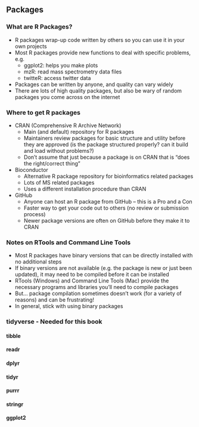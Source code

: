 ## Packages

### What are R Packages?

-   R packages wrap-up code written by others so you can use it in your own projects
-   Most R packages provide new functions to deal with specific problems, e.g.
    -   ggplot2: helps you make plots
    -   mzR: read mass spectrometry data files
    -   twitteR: access twitter data
-   Packages can be written by anyone, and quality can vary widely
-   There are lots of high quality packages, but also be wary of random packages you come across on the internet

### Where to get R packages

-   CRAN (Comprehensive R Archive Network)
    -   Main (and default) repository for R packages
    -   Maintainers review packages for basic structure and utility before they are approved (is the package structured properly? can it build and load without problems?)
    -   Don't assume that just because a package is on CRAN that is "does the right/correct thing"
-   Bioconductor
    -   Alternative R package repository for bioinformatics related packages
    -   Lots of MS related packages
    -   Uses a different installation procedure than CRAN
-   GitHub
    -   Anyone can host an R package from GitHub -- this is a Pro and a Con
    -   Faster way to get your code out to others (no review or submission process)
    -   Newer package versions are often on GitHub before they make it to CRAN

### Notes on RTools and Command Line Tools

-   Most R packages have binary versions that can be directly installed with no additional steps
-   If binary versions are not available (e.g. the package is new or just been updated), it may need to be compiled before it can be installed
-   RTools (Windows) and Command Line Tools (Mac) provide the necessary programs and libraries you'll need to compile packages
-   But... package compilation sometimes doesn't work (for a variety of reasons) and can be frustrating!
-   In general, stick with using binary packages

<!--# JEFF -->

### tidyverse - Needed for this book

#### tibble {.unnumbered}

#### readr {.unnumbered}

#### dplyr {.unnumbered}

#### tidyr {.unnumbered}

#### purrr {.unnumbered}

#### stringr {.unnumbered}

#### ggplot2 {.unnumbered}
